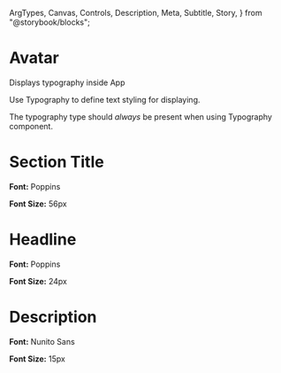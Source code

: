   ArgTypes,
  Canvas,
  Controls,
  Description,
  Meta,
  Subtitle,
  Story,
} from "@storybook/blocks";


# Avatar

<Meta of={TypographyStories} />

<Subtitle>Displays typography inside App</Subtitle>

Use Typography to define text styling for displaying.

The typography type should _always_ be present when using Typography component.

<ArgTypes of={TypographyStories} />

# Section Title
**Font:** Poppins

**Font Size:** 56px
<Canvas meta={TypographyStories}>
  <Story of={TypographyStories.SectionTitle} />
</Canvas>


# Headline
**Font:** Poppins

**Font Size:** 24px
<Canvas meta={TypographyStories}>
  <Story of={TypographyStories.Headline} />
</Canvas>

# Description
**Font:** Nunito Sans

**Font Size:** 15px
<Canvas meta={TypographyStories}>
  <Story of={TypographyStories.Description} />
</Canvas>